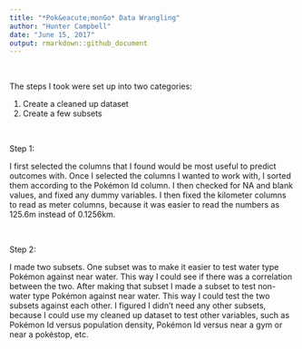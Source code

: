 ---
title: "*Pok&eacute;monGo* Data Wrangling"
author: "Hunter Campbell"
date: "June 15, 2017"
output: rmarkdown::github_document
---

<br>

The steps I took were set up into two categories:  

1. Create a cleaned up dataset  
2. Create a few subsets

<br>

Step 1:

I first selected the columns that I found would be most useful to predict outcomes with. Once I selected the columns I wanted to work with, I sorted them according to the Pok&eacute;mon Id column. I then checked for NA and blank values, and fixed any dummy variables. I then fixed the kilometer columns to read as meter columns, because it was easier to read the numbers as 125.6m instead of 0.1256km.

<br>

Step 2:

I made two subsets. One subset was to make it easier to test water type Pok&eacute;mon against near water. This way I could see if there was a correlation between the two. After making that subset I made a subset to test non-water type Pok&eacute;mon against near water. This way I could test the two subsets against each other. I figured I didn't need any other subsets, because I could use my cleaned up dataset to test other variables, such as Pok&eacute;mon Id versus population density, Pok&eacute;mon Id versus near a gym or near a pok&eacute;stop, etc.
